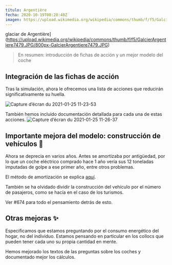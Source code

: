 ---
título: Argentière
fecha: 2020-10-19T08:28:40Z
imagen: https://upload.wikimedia.org/wikipedia/commons/thumb/f/f5/GalcierArgentiere7479.JPG/800px-GalcierArgentiere7479.JPG
---

glaciar de Argentière](https://upload.wikimedia.org/wikipedia/commons/thumb/f/f5/GalcierArgentiere7479.JPG/800px-GalcierArgentiere7479.JPG)

> En resumen: introducción de fichas de acción y un mejor modelo del coche

## Integración de las fichas de acción

Tras la simulación, ahora le ofrecemos una lista de acciones que reducirán significativamente su huella.

![Capture d’écran du 2021-01-25 11-23-53](https://user-images.githubusercontent.com/1177762/105693284-d2b9de80-5eff-11eb-8229-9c7dfd4f2a63.png)

También hemos incluido documentación detallada para cada una de estas acciones.
![Capture d’écran du 2021-01-25 11-26-37](https://user-images.githubusercontent.com/1177762/105693599-347a4880-5f00-11eb-94c2-51a179b8bd48.png)

## Importante mejora del modelo: construcción de vehículos 🚗

Ahora se deprecia en varios años. Antes se amortizaba por antigüedad, por lo que un coche eléctrico comprado hace 1 año vería sus 12 toneladas imputadas de golpe a ese primer año, entre otros problemas.

El método de amortización se explica <a href="https://ecolab.ademe.fr/apps/climat/documentation/transport/voiture/amortissement-particulier">aquí</a>.

También se ha olvidado dividir la construcción del vehículo por el número de pasajeros, como se hacía en el caso de los turismos.

Ver #674 para todo el pensamiento detrás de esto.

## Otras mejoras ✨

Especificamos que estamos preguntando por el consumo energético del hogar, no del individuo. Estamos pensando en particular en los collocs que pueden tener cada uno su propia cantidad en mente.

Hemos mejorado los textos de las preguntas sobre los coches y documentado mejor los cálculos.
